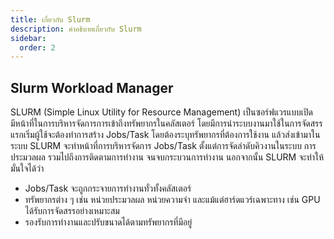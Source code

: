 ```yaml
---
title: เกี่ยวกับ Slurm
description: คำอธิบายเกี่ยวกับ Slurm
sidebar:
  order: 2
---
```


## Slurm Workload Manager
SLURM (Simple Linux Utility for Resource Management) เป็นซอร์ฟแวรแบบเปิดมีหน้าที่ในการบริหารจัดการการเข้าถึงทรัพยากรในคลัสเตอร์
โดยมีการนำระบบงานมาใช้ในการจัดสรร แรกเริ่มผู้ใช้จะต้องทำการสร้าง Jobs/Task โดยต้องระบุทรัพยากรที่ต้องการใช้งาน แล้วส่งเข้ามาในระบบ
SLURM จะทำหน้าที่การบริหารจัดการ Jobs/Task ตั้งแต่การจัดลำดับคิวงานในระบบ การประมวลผล รวมไปถึงการติดตามการทำงาน 
จนจบกระบวนการทำงาน นอกจากนั้น SLURM จะทำให้มั่นใจได้ว่า
- Jobs/Task จะถูกกระจายการทำงานทั่วทั้งคลัสเตอร์
- ทรัพยากรต่าง ๆ เช่น หน่วยประมวลผล หน่วยความจำ และแม้แต่ฮาร์ดแวร์เฉพาะทาง เช่น GPU ได้รับการจัดสรรอย่างเหมาะสม
- รองรับการทำงานและปรับขนาดได้ตามทรัพยากรที่มีอยู่